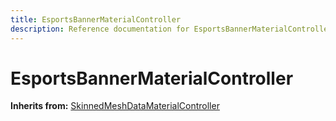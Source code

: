 ```yaml
---
title: EsportsBannerMaterialController
description: Reference documentation for EsportsBannerMaterialController meta class
---
```



# EsportsBannerMaterialController

**Inherits from:** [SkinnedMeshDataMaterialController](/classes/skinnedmeshdatamaterialcontroller)

<ClassDetails file="/db/classes/EsportsBannerMaterialController.a814c77effa5.json" />
